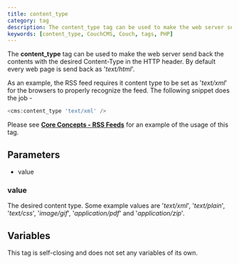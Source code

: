 ```yaml
---
title: content_type
category: tag
description: The content_type tag can be used to make the web server send back the contents with the desired Content-Type in the HTTP header.
keywords: [content_type, CouchCMS, Couch, tags, PHP]
---
```


The **content_type** tag can be used to make the web server send back the contents with the desired Content-Type in the HTTP header.
By default every web page is send back as '_text/html_'.

As an example, the RSS feed requires it content type to be set as '_text/xml_' for the browsers to properly recognize the feed. The following snippet does the job -

```php
<cms:content_type 'text/xml' />
```

Please see [**Core Concepts - RSS Feeds**](../../concepts/rss-feeds.html) for an example of the usage of this tag.

## Parameters

*   value

### value

The desired content type. Some example values are '_text/xml_', '_text/plain_', '_text/css_', '_image/gif_', '_application/pdf_' and '_application/zip_'.

## Variables

This tag is self-closing and does not set any variables of its own.